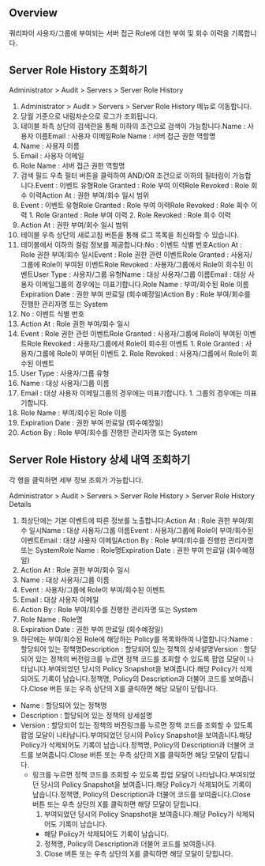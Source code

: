 ## Overview
쿼리파이 사용자/그룹에 부여되는 서버 접근 Role에 대한 부여 및 회수 이력을 기록합니다.

## Server Role History 조회하기
Administrator > Audit > Servers > Server Role History

1. Administrator > Audit > Servers > Server Role History 메뉴로 이동합니다.
2. 당월 기준으로 내림차순으로 로그가 조회됩니다.
3. 테이블 좌측 상단의 검색란을 통해 이하의 조건으로 검색이 가능합니다.Name : 사용자 이름Email : 사용자 이메일Role Name : 서버 접근 권한 역할명
  1. Name : 사용자 이름
  2. Email : 사용자 이메일
  3. Role Name : 서버 접근 권한 역할명
4. 검색 필드 우측 필터 버튼을 클릭하여 AND/OR 조건으로 이하의 필터링이 가능합니다.Event : 이벤트 유형Role Granted : Role 부여 이력Role Revoked : Role 회수 이력Action At : 권한 부여/회수 일시 범위
  1. Event : 이벤트 유형Role Granted : Role 부여 이력Role Revoked : Role 회수 이력
    1. Role Granted : Role 부여 이력
    2. Role Revoked : Role 회수 이력
  2. Action At : 권한 부여/회수 일시 범위
5. 테이블 우측 상단의 새로고침 버튼을 통해 로그 목록을 최신화할 수 있습니다.
6. 테이블에서 이하의 컬럼 정보를 제공합니다:No : 이벤트 식별 번호Action At : Role 권한 부여/회수 일시Event : Role 권한 관련 이벤트Role Granted : 사용자/그룹에 Role이 부여된 이벤트Role Revoked : 사용자/그룹에서 Role이 회수된 이벤트User Type : 사용자/그룹 유형Name : 대상 사용자/그룹 이름Email : 대상 사용자 이메일그룹의 경우에는 미표기합니다.Role Name : 부여/회수된 Role 이름Expiration Date : 권한 부여 만료일 (회수예정일)Action By : Role 부여/회수를 진행한 관리자명 또는 System
  1. No : 이벤트 식별 번호
  2. Action At : Role 권한 부여/회수 일시
  3. Event : Role 권한 관련 이벤트Role Granted : 사용자/그룹에 Role이 부여된 이벤트Role Revoked : 사용자/그룹에서 Role이 회수된 이벤트
    1. Role Granted : 사용자/그룹에 Role이 부여된 이벤트
    2. Role Revoked : 사용자/그룹에서 Role이 회수된 이벤트
  4. User Type : 사용자/그룹 유형
  5. Name : 대상 사용자/그룹 이름
  6. Email : 대상 사용자 이메일그룹의 경우에는 미표기합니다.
    1. 그룹의 경우에는 미표기합니다.
  7. Role Name : 부여/회수된 Role 이름
  8. Expiration Date : 권한 부여 만료일 (회수예정일)
  9. Action By : Role 부여/회수를 진행한 관리자명 또는 System

## Server Role History 상세 내역 조회하기
각 행을 클릭하면 세부 정보 조회가 가능합니다.

Administrator > Audit > Servers > Server Role History > Server Role History Details

1. 최상단에는 기본 이벤트에 따른 정보를 노출합니다:Action At : Role 권한 부여/회수 일시Name : 대상 사용자/그룹 이름Event : 사용자/그룹에 Role이 부여/회수된 이벤트Email : 대상 사용자 이메일Action By : Role 부여/회수를 진행한 관리자명 또는 SystemRole Name : Role명Expiration Date : 권한 부여 만료일 (회수예정일)
  1. Action At : Role 권한 부여/회수 일시
  2. Name : 대상 사용자/그룹 이름
  3. Event : 사용자/그룹에 Role이 부여/회수된 이벤트
  4. Email : 대상 사용자 이메일
  5. Action By : Role 부여/회수를 진행한 관리자명 또는 System
  6. Role Name : Role명
  7. Expiration Date : 권한 부여 만료일 (회수예정일)
2. 하단에는 부여/회수된 Role에 해당하는 Policy를 목록화하여 나열합니다:Name : 할당되어 있는 정책명Description : 할당되어 있는 정책의 상세설명Version : 할당되어 있는 정책의 버전링크를 누르면 정책 코드를 조회할 수 있도록 팝업 모달이 나타납니다.부여되었던 당시의 Policy Snapshot을 보여줍니다.해당 Policy가 삭제되어도 기록이 남습니다.정책명, Policy의 Description과 더불어 코드를 보여줍니다.Close 버튼 또는 우측 상단의 X를 클릭하면 해당 모달이 닫힙니다.
  * Name : 할당되어 있는 정책명
  * Description : 할당되어 있는 정책의 상세설명
  * Version : 할당되어 있는 정책의 버전링크를 누르면 정책 코드를 조회할 수 있도록 팝업 모달이 나타납니다.부여되었던 당시의 Policy Snapshot을 보여줍니다.해당 Policy가 삭제되어도 기록이 남습니다.정책명, Policy의 Description과 더불어 코드를 보여줍니다.Close 버튼 또는 우측 상단의 X를 클릭하면 해당 모달이 닫힙니다.
    * 링크를 누르면 정책 코드를 조회할 수 있도록 팝업 모달이 나타납니다.부여되었던 당시의 Policy Snapshot을 보여줍니다.해당 Policy가 삭제되어도 기록이 남습니다.정책명, Policy의 Description과 더불어 코드를 보여줍니다.Close 버튼 또는 우측 상단의 X를 클릭하면 해당 모달이 닫힙니다.
      1. 부여되었던 당시의 Policy Snapshot을 보여줍니다.해당 Policy가 삭제되어도 기록이 남습니다.
        * 해당 Policy가 삭제되어도 기록이 남습니다.
      2. 정책명, Policy의 Description과 더불어 코드를 보여줍니다.
      3. Close 버튼 또는 우측 상단의 X를 클릭하면 해당 모달이 닫힙니다.
